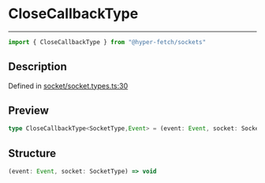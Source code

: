 

# CloseCallbackType

<div class="api-docs__separator" data-reactroot="">

---

</div><div class="api-docs__import" data-reactroot="">

```ts
import { CloseCallbackType } from "@hyper-fetch/sockets"
```

</div><div class="api-docs__section">

## Description

</div><div class="api-docs__description"><span class="api-docs__do-not-parse">



</span></div><p class="api-docs__definition">

Defined in [socket/socket.types.ts:30](https://github.com/BetterTyped/hyper-fetch/blob/aff5c35a/packages/sockets/src/socket/socket.types.ts#L30)

</p><div class="api-docs__section">

## Preview

</div><div class="api-docs__preview type single">

```ts
type CloseCallbackType<SocketType,Event> = (event: Event, socket: SocketType) => void;
```

</div><div class="api-docs__section">

## Structure

</div><div class="api-docs__returns">

```ts
(event: Event, socket: SocketType) => void
```

</div>